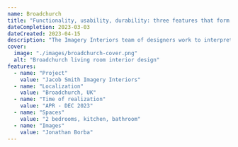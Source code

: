 ```yaml
---
name: Broadchurch
title: "Functionality, usability, durability: three features that form the core of the apartament design."
dateCompletion: 2023-03-03
dateCreated: 2023-04-15
description: "The Imagery Interiors team of designers work to interpret each client’s passions and style, providing innovative interior architecture to include spatial plans, curating furniture, textiles and art. While the majority of work is focused on private and commercial developments in London, recent projects include locations in South of France and USA."
cover:
  image: "./images/broadchurch-cover.png"
  alt: "Broadchurch living room interior design"
features:
  - name: "Project"
    value: "Jacob Smith Imagery Interiors"
  - name: "Localization"
    value: "Broadchurch, UK"
  - name: "Time of realization"
    value: "APR - DEC 2023"
  - name: "Spaces"
    value: "2 bedrooms, kitchen, bathroom"
  - name: "Images"
    value: "Jonathan Borba"
---
```


<ProjectImageSection image={image} alt="Broadchurch apartment interior design" />
<ProjectTextImageSection image={image} alt="Broadchurch apartment interior design" title="Design for life" text="The Imagery Interiors team of designers work to interpret each client’s passions and style, providing innovative architecture to include spatial plans, curating furniture, textiles and art." />
<ProjectGallerySection images={[
    { image, alt: "Broadchurch apartment interior design" },
    { image, alt: "Broadchurch apartment interior design" },
    { image, alt: "Broadchurch apartment interior design" },
    { image, alt: "Broadchurch apartment interior design" },
    { image, alt: "Broadchurch apartment interior design" },
  ]}
/>
